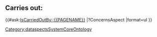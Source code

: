 <includeonly>{{METADATA|Keywords={{{HasKeyword|}}}|HasEntityTitle={{{HasEntityTitle}}}|HasEntityBlurb={{{HasEntityBlurb|}}}|HasEntityType=Role}}
== Carries out: ==
{{#ask:[[IsCarriedOutBy::{{PAGENAME}}]]
|?ConcernsAspect
|format=ul
}}
</includeonly>
<noinclude>[[Category:dataspectsSystemCoreOntology]]</noinclude>
